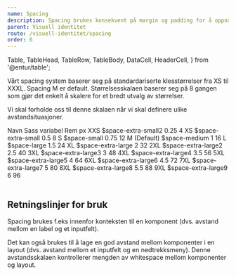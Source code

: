 ```yaml
---
name: Spacing
description: Spacing brukes konsekvent på margin og padding for å oppnå konsistens på tvers av komponenter og UI.
parent: Visuell identitet
route: /visuell-identitet/spacing
order: 6
---
```


  Table,
  TableHead,
  TableRow,
  TableBody,
  DataCell,
  HeaderCell,
} from '@entur/table';

<PageHeader />

Vårt spacing system baserer seg på standardariserte klesstørrelser fra XS til XXXL.
Spacing M er default. Størrelsesskalaen baserer seg på 8 gangen som gjør det enkelt å skalere for et bredt utvalg av størrelser.

Vi skal forholde oss til denne skalaen når vi skal definere ulike avstandsituasjoner.

<Table>
  <TableHead>
    <TableRow>
      <HeaderCell>Navn</HeaderCell>
      <HeaderCell>Sass variabel</HeaderCell>
      <HeaderCell>Rem</HeaderCell>
      <HeaderCell>px</HeaderCell>
    </TableRow>
  </TableHead>
  <TableBody>
    <TableRow>
      <DataCell>XXS</DataCell>
      <DataCell>$space-extra-small2</DataCell>
      <DataCell>0.25</DataCell>
      <DataCell>4</DataCell>
    </TableRow>
    <TableRow>
      <DataCell>XS</DataCell>
      <DataCell>$space-extra-small</DataCell>
      <DataCell>0.5</DataCell>
      <DataCell>8</DataCell>
    </TableRow>
    <TableRow>
      <DataCell>S</DataCell>
      <DataCell>$space-small</DataCell>
      <DataCell>0.75</DataCell>
      <DataCell>12</DataCell>
    </TableRow>
    <TableRow>
      <DataCell>M (Default)</DataCell>
      <DataCell>$space-medium</DataCell>
      <DataCell>1</DataCell>
      <DataCell>16</DataCell>
    </TableRow>
    <TableRow>
      <DataCell>L</DataCell>
      <DataCell>$space-large</DataCell>
      <DataCell>1.5</DataCell>
      <DataCell>24</DataCell>
    </TableRow>
    <TableRow>
      <DataCell>XL</DataCell>
      <DataCell>$space-extra-large</DataCell>
      <DataCell>2</DataCell>
      <DataCell>32</DataCell>
    </TableRow>
    <TableRow>
      <DataCell>2XL</DataCell>
      <DataCell>$space-extra-large2</DataCell>
      <DataCell>2.5</DataCell>
      <DataCell>40</DataCell>
    </TableRow>
    <TableRow>
      <DataCell>3XL</DataCell>
      <DataCell>$space-extra-large3</DataCell>
      <DataCell>3</DataCell>
      <DataCell>48</DataCell>
    </TableRow>
    <TableRow>
      <DataCell>4XL</DataCell>
      <DataCell>$space-extra-large4</DataCell>
      <DataCell>3.5</DataCell>
      <DataCell>56</DataCell>
    </TableRow>
    <TableRow>
      <DataCell>5XL</DataCell>
      <DataCell>$space-extra-large5</DataCell>
      <DataCell>4</DataCell>
      <DataCell>64</DataCell>
    </TableRow>
    <TableRow>
      <DataCell>6XL</DataCell>
      <DataCell>$space-extra-large6</DataCell>
      <DataCell>4.5</DataCell>
      <DataCell>72</DataCell>
    </TableRow>
    <TableRow>
      <DataCell>7XL</DataCell>
      <DataCell>$space-extra-large7</DataCell>
      <DataCell>5</DataCell>
      <DataCell>80</DataCell>
    </TableRow>
    <TableRow>
      <DataCell>8XL</DataCell>
      <DataCell>$space-extra-large8</DataCell>
      <DataCell>5.5</DataCell>
      <DataCell>88</DataCell>
    </TableRow>
    <TableRow>
      <DataCell>9XL</DataCell>
      <DataCell>$space-extra-large9</DataCell>
      <DataCell>6</DataCell>
      <DataCell>96</DataCell>
    </TableRow>
  </TableBody>
</Table>

## Retningslinjer for bruk

Spacing brukes f.eks innenfor konteksten til en komponent (dvs. avstand mellom en label og et inputfelt).

Det kan også brukes til å lage en god avstand mellom komponenter i en layout (dvs. avstand mellom et inputfelt og en nedtrekksmeny). Denne avstandsskalaen kontrollerer mengden av whitespace mellom komponenter og layout.
